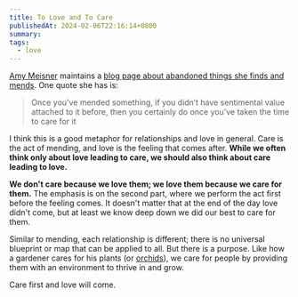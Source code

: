 ```yaml
---
title: To Love and To Care
publishedAt: 2024-02-06T22:16:14+0800
summary:
tags:
  - love
---
```


[Amy Meisner](https://www.amymeissner.com/) maintains a [blog page about abandoned things she finds and mends](https://www.instagram.com/amymeissnerartist). One quote she has is:

> Once you’ve mended something, if you didn’t have sentimental value attached to it before, then you certainly do once you’ve taken the time to care for it

I think this is a good metaphor for relationships and love in general. Care is the act of mending, and love is the feeling that comes after. **While we often think only about love leading to care, we should also think about care leading to love.**

**We don't care because we love them; we love them because we care for them.** The emphasis is on the second part, where we perform the act first before the feeling comes. It doesn't matter that at the end of the day love didn't come, but at least we know deep down we did our best to care for them.

Similar to mending, each relationship is different; there is no universal blueprint or map that can be applied to all. But there is a purpose. Like how a gardener cares for his plants (or [orchids](https://weichuntan.com/blog/planting-orchids)), we care for people by providing them with an environment to thrive in and grow.

Care first and love will come.
